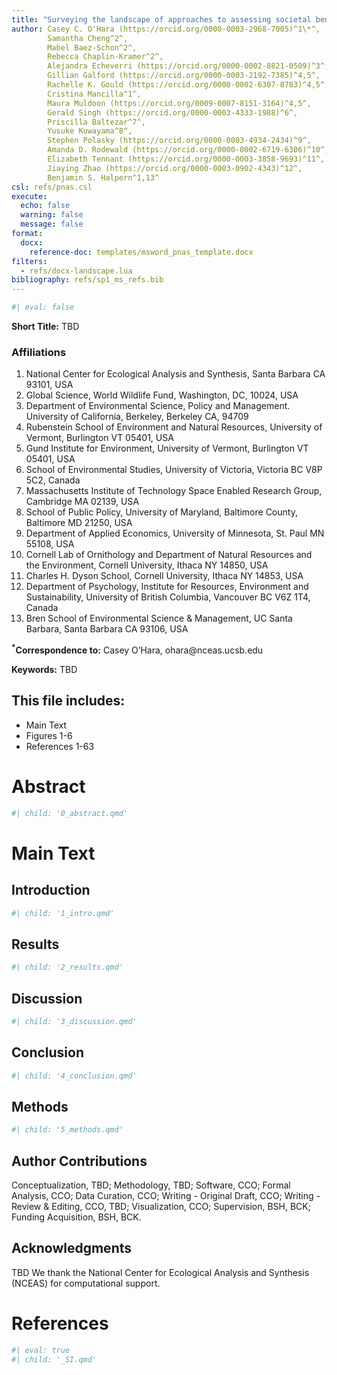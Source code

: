 ```yaml
---
title: "Surveying the landscape of approaches to assessing societal benefits of Earth science information: a systematic map"
author: Casey C. O'Hara (https://orcid.org/0000-0003-2968-7005)^1\*^,
        Samantha Cheng^2^,
        Mabel Baez-Schon^2^,
        Rebecca Chaplin-Kramer^2^,
        Alejandra Echeverri (https://orcid.org/0000-0002-8821-0509)^3^,
        Gillian Galford (https://orcid.org/0000-0003-2192-7385)^4,5^,
        Rachelle K. Gould (https://orcid.org/0000-0002-6307-8783)^4,5^,
        Cristina Mancilla^1^,
        Maura Muldoon (https://orcid.org/0009-0007-8151-3164)^4,5^,
        Gerald Singh (https://orcid.org/0000-0003-4333-1988)^6^,
        Priscilla Baltezar^7^,
        Yusuke Kuwayama^8^,
        Stephen Polasky (https://orcid.org/0000-0003-4934-2434)^9^,
        Amanda D. Rodewald (https://orcid.org/0000-0002-6719-6306)^10^,
        Elizabeth Tennant (https://orcid.org/0000-0003-3858-9693)^11^,
        Jiaying Zhao (https://orcid.org/0000-0003-0902-4343)^12^,
        Benjamin S. Halpern^1,13^
csl: refs/pnas.csl
execute:
  echo: false
  warning: false
  message: false
format:
  docx: 
    reference-doc: templates/msword_pnas_template.docx
filters:
  - refs/docx-landscape.lua
bibliography: refs/sp1_ms_refs.bib
---
```


``` r
#| eval: false
```

<!-- Include, in this order, department/laboratory/section/division, institution, city, state with ZIP code (for US institutions) or country with postal code (for non-US institutions). -->
<p>

**Short Title:** TBD

### Affiliations

1. National Center for Ecological Analysis and Synthesis, Santa Barbara CA 93101, USA
2. Global Science, World Wildlife Fund, Washington, DC, 10024, USA
3. Department of Environmental Science, Policy and Management. University of California, Berkeley, Berkeley CA, 94709
4. Rubenstein School of Environment and Natural Resources, University of Vermont, Burlington VT 05401, USA
5. Gund Institute for Environment, University of Vermont, Burlington VT 05401, USA
6. School of Environmental Studies, University of Victoria, Victoria BC V8P 5C2, Canada
7. Massachusetts Institute of Technology Space Enabled Research Group, Cambridge MA 02139, USA
8. School of Public Policy, University of Maryland, Baltimore County, Baltimore MD 21250, USA
9. Department of Applied Economics, University of Minnesota, St. Paul MN 55108, USA
10. Cornell Lab of Ornithology and Department of Natural Resources and the Environment, Cornell University, Ithaca NY 14850, USA
11. Charles H. Dyson School, Cornell University, Ithaca NY 14853, USA
12. Department of Psychology, Institute for Resources, Environment and Sustainability, University of British Columbia, Vancouver BC V6Z 1T4, Canada
13. Bren School of Environmental Science & Management, UC Santa Barbara, Santa Barbara CA 93106, USA



__^\*^Correspondence to:__  Casey O'Hara, ohara@nceas.ucsb.edu

<!-- Include the name, complete address, phone number, and email address of the author(s) to whom correspondence and proofs should be sent. -->

<!-- __Competing Interest Statement:__ The authors have no competing interests.   -->

<!-- __Classification:__ Biological Sciences: Sustainability Science  -->

__Keywords:__ TBD


## This file includes:

* Main Text
* Figures 1-6
* References 1-63

\pagebreak

# Abstract

``` r
#| child: '0_abstract.qmd'
```

# Main Text

## Introduction

``` r
#| child: '1_intro.qmd'
```


## Results

``` r
#| child: '2_results.qmd'
```

## Discussion

``` r
#| child: '3_discussion.qmd'
```

## Conclusion

``` r
#| child: '4_conclusion.qmd'
```

## Methods

``` r
#| child: '5_methods.qmd'
```

## Author Contributions

Conceptualization, TBD; Methodology, TBD; Software, CCO; Formal Analysis, CCO; Data Curation, CCO; Writing - Original Draft, CCO; Writing - Review & Editing, CCO, TBD; Visualization, CCO; Supervision, BSH, BCK; Funding Acquisition, BSH, BCK.

## Acknowledgments

TBD We thank the National Center for Ecological Analysis and Synthesis (NCEAS) for computational support.  <!--__Funding__: We gratefully acknowledge financial support from NCEAS, the National Science Foundation, the National Philanthropic Trust, and a fellowship from the Bren School of Environmental Science and Management.-->



\pagebreak
# References

<div id="refs"></div>



<!-- \pagebreak -->
<!-- # Supporting information -->

``` r
#| eval: true
#| child: '_SI.qmd'
```

